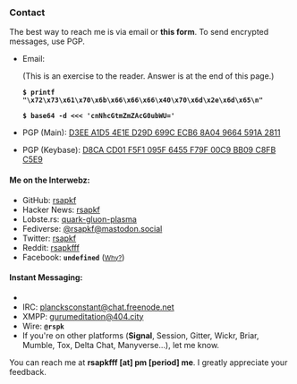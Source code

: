 <Head title="Contact" />

### Contact

The best way to reach me is via email or **<Link to="/form">this form</Link>**.
To send encrypted messages, use PGP.

- Email:

  (This is an exercise to the reader. Answer is at the end of this page.)

  **`$ printf "\x72\x73\x61\x70\x6b\x66\x66\x66\x40\x70\x6d\x2e\x6d\x65\n"`**

  **`$ base64 -d <<< 'cnNhcGtmZmZAcG0ubWU='`**

- PGP (Main): [D3EE A1D5 4E1E D29D 699C ECB6 8A04 9664 591A 2811](/pgp.asc)
- PGP (Keybase): [D8CA CD01 F5F1 095F 6455 F79F 00C9 BB09 C8FB C5E9](https://keybase.io/rsapkf)

#### Me on the Interwebz:

- GitHub: [rsapkf](https://github.com/rsapkf)
- Hacker News: [rsapkf](https://news.ycombinator.com/user?id=rsapkf)
- Lobste.rs: [quark-gluon-plasma](https://lobste.rs/u/quark-gluon-plasma)
- Fediverse: [@rsapkf@mastodon.social](https://mastodon.social/@rsapkf)
- Twitter: [rsapkf](https://twitter.com/rsapkf)
- Reddit: [rsapkfff](https://old.reddit.com/u/rsapkfff)
- Facebook: **`undefined`** (<small>[Why?](https://stallman.org/facebook.html)</small>)

#### Instant Messaging:

- [ matrix ]: [@rowreduction:matrix.org](https://matrix.to/#/@rowreduction:matrix.org)
- IRC: [plancksconstant@chat.freenode.net](ircs://chat.freenode.net)
- XMPP: [gurumeditation@404.city](xmpp:gurumeditation@404.city)
- Wire: **`@rspk`**
- If you're on other platforms (**Signal**, Session, Gitter, Wickr, Briar, Mumble, Tox, Delta Chat, Manyverse...), let me know.

You can reach me at **rsapkfff [at] pm [period] me**. I greatly appreciate your feedback.
